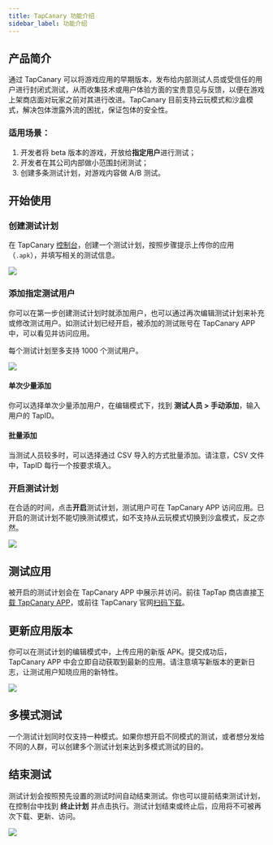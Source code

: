 ```yaml
---
title: TapCanary 功能介绍
sidebar_label: 功能介绍
---
```


## 产品简介

通过 TapCanary 可以将游戏应用的早期版本，发布给内部测试人员或受信任的用户进行封闭式测试，从而收集技术或用户体验方面的宝贵意见与反馈，以便在游戏上架商店面对玩家之前对其进行改进。TapCanary 目前支持云玩模式和沙盒模式，解决包体泄露外流的困扰，保证包体的安全性。

### 适用场景：

1. 开发者将 beta 版本的游戏，开放给**指定用户**进行测试；
2. 开发者在其公司内部做小范围封闭测试；
3. 创建多条测试计划，对游戏内容做 A/B 测试。

## 开始使用

### 创建测试计划

在 TapCanary [控制台](https://canary.developer.taptap.com/dashboard/plan-list)，创建一个测试计划，按照步骤提示上传你的应用（`.apk`），并填写相关的测试信息。

![](/img/canary/create-plan.png)

### 添加指定测试用户

你可以在第一步创建测试计划时就添加用户，也可以通过再次编辑测试计划来补充或修改测试用户。如测试计划已经开启，被添加的测试账号在 TapCanary APP 中，可以看见并访问应用。

每个测试计划至多支持 1000 个测试用户。

![](/img/canary/manage-participants.jpg)

#### 单次少量添加

你可以选择单次少量添加用户，在编辑模式下，找到 **测试人员 > 手动添加**，输入用户的 TapID。

#### 批量添加

当测试人员较多时，可以选择通过 CSV 导入的方式批量添加。请注意，CSV 文件中，TapID 每行一个按要求填入。

### 开启测试计划

在合适的时间，点击**开启**测试计划，测试用户可在 TapCanary APP 访问应用。已开启的测试计划不能切换测试模式，如不支持从云玩模式切换到沙盒模式，反之亦然。

![](/img/canary/start.png)

## 测试应用

被开启的测试计划会在 TapCanary APP 中展示并访问。前往 TapTap 商店直接[下载 TapCanary APP](https://www.taptap.com/app/222711)，或前往 TapCanary 官网[扫码下载](https://canary.developer.taptap.com/)。

## 更新应用版本

你可以在测试计划的编辑模式中，上传应用的新版 APK。提交成功后，TapCanary APP 中会立即自动获取到最新的应用。请注意填写新版本的更新日志，让测试用户知晓应用的新特性。

![](/img/canary/edit-plan.jpg)

## 多模式测试

一个测试计划同时仅支持一种模式。如果你想开启不同模式的测试，或者想分发给不同的人群，可以创建多个测试计划来达到多模式测试的目的。

## 结束测试

测试计划会按照预先设置的测试时间自动结束测试。你也可以提前结束测试计划，在控制台中找到 **终止计划** 并点击执行。测试计划结束或终止后，应用将不可被再次下载、更新、访问。

![](/img/canary/end.png)
